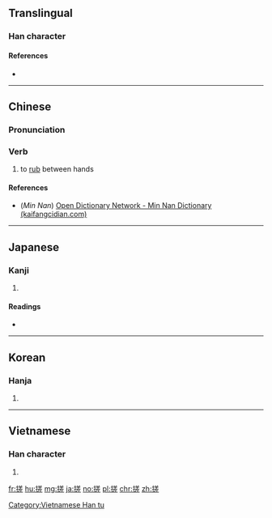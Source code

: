 ==Translingual==

===Han character===
{{Han char|rn=64|rad=手|as=10|sn=13|four=58011|canj=QTQM|ids=⿰扌差}}

====References====
* {{Han ref|kx=0446.240|dkj=12476|dj=0797.080|hdz=31923.100|uh=6413|ud=25619|bh=B762|bd=46946}}

----

==Chinese==
{{zh-forms}}

===Pronunciation===
{{zh-pron
|m=cuō
|c=caai1,co1
|h=pfs=chho
|mn=chho
|cat=v
}}

===Verb===
{{zh-verb}}

# to [[rub]] between hands

====References====
*(''Min Nan'') [http://kaifangcidian.com/han/minnan/%E6%90%93 Open Dictionary Network - Min Nan Dictionary (kaifangcidian.com)]

----

==Japanese==

===Kanji===
{{ja-kanji|grade=|rs=手10}}

# {{defn|lang=ja|sort=手10}}

====Readings====
* {{ja-readings|on=[[さ]] (sa), [[さい]] (sai)|kun=[[よる]] (yoru)}}

----

==Korean==

===Hanja===
{{ko-hanja|hangeul=차|eumhun=|rv=cha|mr=ch'a|y=cha}}

# {{defn|lang=ko|sort=手10}}

----

==Vietnamese==

===Han character===
{{vi-readings|rs=手10| hanviet = [[sai]], [[tha]], [[xaay]], [[xay]], [[xoay]], [[thoa]], [[xây]]}}

# {{defn|lang=vi|sort=手10}}

[[Category:Vietnamese Han tu]]

[[fr:搓]]
[[hu:搓]]
[[mg:搓]]
[[ja:搓]]
[[no:搓]]
[[pl:搓]]
[[chr:搓]]
[[zh:搓]]